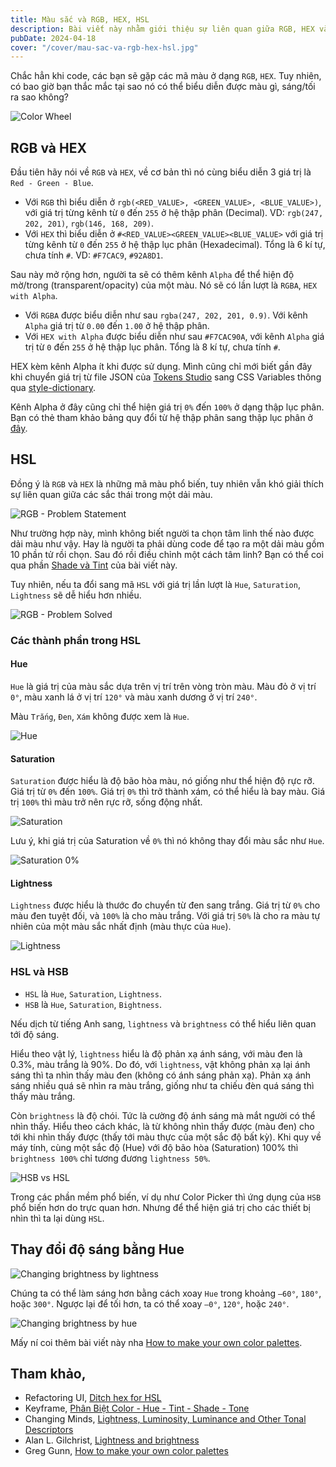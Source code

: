 ```yaml
---
title: Màu sắc và RGB, HEX, HSL
description: Bài viết này nhằm giới thiệu sự liên quan giữa RGB, HEX và HSL.
pubDate: 2024-04-18
cover: "/cover/mau-sac-va-rgb-hex-hsl.jpg"
---
```


Chắc hẳn khi code, các bạn sẽ gặp các mã màu ở dạng `RGB`, `HEX`. Tuy nhiên, có bao giờ bạn thắc mắc tại sao nó có thể biểu diễn được màu gì, sáng/tối ra sao không?

![Color Wheel](../../assets/tutorials/mau-sac-va-rgb-hex-hsl/color-wheel.jpg)

## RGB và HEX

Đầu tiên hãy nói về `RGB` và `HEX`, về cơ bản thì nó cùng biểu diễn 3 giá trị là `Red - Green - Blue`.
- Với `RGB` thì biểu diễn ở `rgb(<RED_VALUE>, <GREEN_VALUE>, <BLUE_VALUE>)`, với giá trị từng kênh từ `0` đến `255` ở hệ thập phân (Decimal). VD: `rgb(247, 202, 201)`, `rgb(146, 168, 209)`.
- Với `HEX` thì biểu diễn ở `#<RED_VALUE><GREEN_VALUE><BLUE_VALUE>` với giá trị từng kênh từ `0` đến `255` ở hệ thập lục phân (Hexadecimal). Tổng là 6 kí tự, chưa tính `#`. VD: `#F7CAC9`, `#92A8D1`.

Sau này mở rộng hơn, người ta sẽ có thêm kênh `Alpha` để thể hiện độ mờ/trong (transparent/opacity) của một màu. Nó sẽ có lần lượt là `RGBA`, `HEX with Alpha`.
- Với `RGBA` được biểu diễn như sau `rgba(247, 202, 201, 0.9)`. Với kênh `Alpha` giá trị từ `0.00` đến `1.00` ở hệ thập phân.
- Với `HEX with Alpha` được biểu diễn như sau `#F7CAC90A`, với kênh `Alpha` giá trị từ `0` đến `255` ở hệ thập lục phân. Tổng là 8 kí tự, chưa tính `#`.

HEX kèm kênh Alpha ít khi được sử dụng. Mình cũng chỉ mới biết gần đây khi chuyển giá trị từ file JSON của [Tokens Studio](https://tokens.studio) sang CSS Variables thông qua [style-dictionary](https://amzn.github.io/style-dictionary/#/).

Kênh Alpha ở đây cũng chỉ thể hiện giá trị `0%` đến `100%` ở dạng thập lục phân. Bạn có thẻ tham khảo bảng quy đổi từ hệ thập phân sang thập lục phân ở [đây](https://stackoverflow.com/a/25170174).

## HSL

Đồng ý là `RGB` và `HEX` là những mã màu phổ biến, tuy nhiên vẫn khó giải thích sự liên quan giữa các sắc thái trong một dải màu.

![RGB - Problem Statement](../../assets/tutorials/mau-sac-va-rgb-hex-hsl/demo-rgb.png)

Như trường hợp này, mình không biết người ta chọn tâm linh thế nào được dải màu như vậy. Hay là người ta phải dùng code để tạo ra một dải màu gồm 10 phần tử rồi chọn. Sau đó rồi điều chỉnh một cách tâm linh? Bạn có thể coi qua phần [Shade và Tint](/tutorials/apexcharts-va-monochrome/#shade-v%C3%A0-tint) của bài viết này.

Tuy nhiên, nếu ta đổi sang mã `HSL` với giá trị lần lượt là `Hue`, `Saturation`, `Lightness` sẽ dễ hiểu hơn nhiều.

![RGB - Problem Solved](../../assets/tutorials/mau-sac-va-rgb-hex-hsl/demo-hsl.png)

### Các thành phần trong HSL

#### Hue

`Hue` là giá trị của màu sắc dựa trên vị trí trên vòng tròn màu. Màu đỏ ở vị trí `0°`, màu xanh lá ở vị trí `120°` và màu xanh dương ở vị trí `240°`.

Màu `Trắng`, `Đen`, `Xám` không được xem là `Hue`.

![Hue](../../assets/tutorials/mau-sac-va-rgb-hex-hsl/hue-in-the-color-wheel.png)

#### Saturation

`Saturation` được hiểu là độ bão hòa màu, nó giống như thể hiện độ rực rỡ. Giá trị từ `0%` đến `100%`. Giá trị `0%` thì trở thành xám, có thể hiểu là bay màu. Giá trị `100%` thì màu trở nên rực rỡ, sống động nhất.

![Saturation](../../assets/tutorials/mau-sac-va-rgb-hex-hsl/saturation.png)

Lưu ý, khi giá trị của Saturation về `0%` thì nó không thay đổi màu sắc như `Hue`.

![Saturation 0%](../../assets/tutorials/mau-sac-va-rgb-hex-hsl/saturation-0-percent.png)

#### Lightness

`Lightness` được hiểu là thước đo chuyển từ đen sang trắng. Giá trị từ `0%` cho màu đen tuyệt đối, và `100%` là cho màu trắng. Với giá trị `50%` là cho ra màu tự nhiên của một màu sắc nhất định (màu thực của `Hue`).

![Lightness](../../assets/tutorials/mau-sac-va-rgb-hex-hsl/lightness.png)

### HSL và HSB

- `HSL` là `Hue`, `Saturation`, `Lightness`.
- `HSB` là `Hue`, `Saturation`, `Bightness`.

Nếu dịch từ tiếng Anh sang, `lightness` và `brightness` có thể hiểu liên quan tới độ sáng. 

Hiểu theo vật lý, `lightness` hiểu là độ phản xạ ánh sáng, với màu đen là 0.3%, màu trắng là 90%. Do đó, với `lightness`, vật không phản xạ lại ánh sáng thì ta nhìn thấy màu đen (không có ánh sáng phản xạ). Phản xạ ánh sáng nhiều quá sẽ nhìn ra màu trắng, giống như ta chiếu đèn quá sáng thì thấy màu trắng.

Còn `brightness` là độ chói. Tức là cường độ ánh sáng mà mắt người có thể nhìn thấy. Hiểu theo cách khác, là từ không nhìn thấy được (màu đen) cho tới khi nhìn thấy được (thấy tới màu thực của một sắc độ bất kỳ). Khi quy về máy tính, cùng một sắc độ (Hue) với độ bão hòa (Saturation) 100% thì `brightness 100%` chỉ tương đương `lightness 50%`.

![HSB vs HSL](../../assets/tutorials/mau-sac-va-rgb-hex-hsl/hsb-vs-hsl.png)

Trong các phần mềm phổ biến, ví dụ như Color Picker thì ứng dụng của `HSB` phổ biến hơn do trực quan hơn. Nhưng để thể hiện giá trị cho các thiết bị nhìn thì ta lại dùng `HSL`.

## Thay đổi độ sáng bằng Hue

![Changing brightness by lightness](../../assets/tutorials/mau-sac-va-rgb-hex-hsl/brightness-by-lightness.png)

Chúng ta có thể làm sáng hơn bằng cách xoay `Hue` trong khoảng `—60°`, `180°`, hoặc `300°`. Ngược lại để tối hơn, ta có thể xoay `—0°`, `120°`, hoặc `240°`.

![Changing brightness by hue](../../assets/tutorials/mau-sac-va-rgb-hex-hsl/brightness-by-hue.png)

Mấy ní coi thêm bài viết này nha [How to make your own color palettes](https://medium.com/@greggunn/how-to-make-your-own-color-palettes-712959fbf021).


## Tham khảo,
- Refactoring UI, [Ditch hex for HSL](https://www.refactoringui.com/)
- Keyframe, [Phân Biệt Color - Hue - Tint - Shade - Tone](https://keyframe.vn/bai-viet/phan-biet-color-hue-tint-shade-tone-50.html)
- Changing Minds, [Lightness, Luminosity, Luminance and Other Tonal Descriptors
](https://changingminds.org/explanations/perception/visual/lightness_variants.htm)
- Alan L. Gilchrist, [Lightness and brightness](https://www.cell.com/current-biology/pdf/S0960-9822(07)00878-0.pdf)
- Greg Gunn, [How to make your own color palettes](https://medium.com/@greggunn/how-to-make-your-own-color-palettes-712959fbf021)
